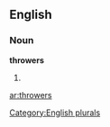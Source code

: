 
==English==

===Noun===
'''throwers'''

# {{plural of|[[thrower]]}}

[[Category:English plurals]]

[[ar:throwers]]